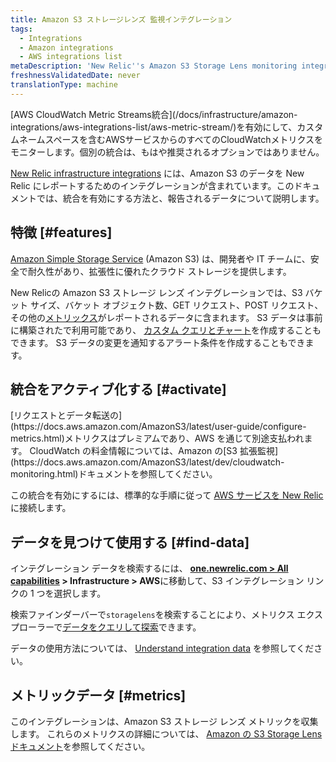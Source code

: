 ```yaml
---
title: Amazon S3 ストレージレンズ 監視インテグレーション
tags:
  - Integrations
  - Amazon integrations
  - AWS integrations list
metaDescription: 'New Relic''s Amazon S3 Storage Lens monitoring integration: what data it reports, and how to enable it.'
freshnessValidatedDate: never
translationType: machine
---
```


<Callout variant="important">
  [AWS CloudWatch Metric Streams統合](/docs/infrastructure/amazon-integrations/aws-integrations-list/aws-metric-stream/)を有効にして、カスタムネームスペースを含むAWSサービスからのすべてのCloudWatchメトリクスをモニターします。個別の統合は、もはや推奨されるオプションではありません。
</Callout>

[New Relic infrastructure integrations](/docs/infrastructure/integrations-getting-started/getting-started/introduction-infrastructure-integrations) には、Amazon S3 のデータを New Relic にレポートするためのインテグレーションが含まれています。このドキュメントでは、統合を有効にする方法と、報告されるデータについて説明します。

## 特徴 [#features]

[Amazon Simple Storage Service](https://aws.amazon.com/s3) (Amazon S3) は、開発者や IT チームに、安全で耐久性があり、拡張性に優れたクラウド ストレージを提供します。

New Relicの Amazon S3 ストレージ レンズ インテグレーションでは、S3 バケット サイズ、バケット オブジェクト数、GET リクエスト、POST リクエスト、その他の[メトリックス](#metrics)がレポートされるデータに含まれます。 S3 データは事前に構築された<InlinePopover type="dashboards"/>で利用可能であり、 [カスタム クエリとチャート](/docs/infrastructure/integrations-getting-started/getting-started/use-integration-data-new-relic-insights)を作成することもできます。 S3 データの変更を通知するアラート条件を作成することもできます。

## 統合をアクティブ化する [#activate]

<Callout variant="important">
  [リクエストとデータ転送の](https://docs.aws.amazon.com/AmazonS3/latest/user-guide/configure-metrics.html)メトリクスはプレミアムであり、AWS を通じて別途支払われます。 CloudWatch の料金情報については、Amazon の[S3 拡張監視](https://docs.aws.amazon.com/AmazonS3/latest/dev/cloudwatch-monitoring.html)ドキュメントを参照してください。
</Callout>

この統合を有効にするには、標準的な手順に従って [AWS サービスを New Relic](/docs/infrastructure/infrastructure-integrations/getting-started/connect-aws-integrations-infrastructure) に接続します。

## データを見つけて使用する [#find-data]

インテグレーション データを検索するには、 <DNT>**[one.newrelic.com > All capabilities](https://one.newrelic.com/all-capabilities) > Infrastructure > AWS**</DNT>に移動して、S3 インテグレーション リンクの 1 つを選択します。

検索ファインダーバーで`storagelens`を検索することにより、メトリクス エクスプローラーで[データをクエリして探索](/docs/using-new-relic/data/understand-data/query-new-relic-data)できます。

データの使用方法については、 [Understand integration data](/docs/infrastructure/integrations/find-use-infrastructure-integration-data) を参照してください。

## メトリックデータ [#metrics]

このインテグレーションは、Amazon S3 ストレージ レンズ メトリックを収集します。 これらのメトリクスの詳細については、 [Amazon の S3 Storage Lens ドキュメント](https://docs.aws.amazon.com/AmazonS3/latest/userguide/storage_lens_basics_metrics_recommendations.html)を参照してください。
